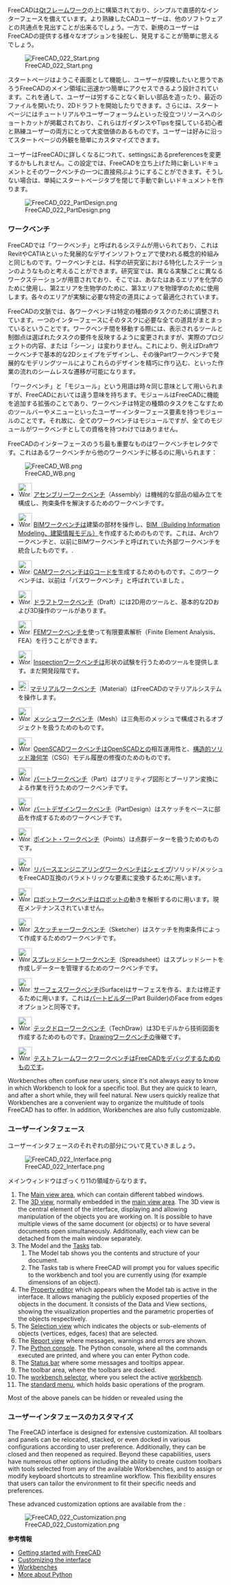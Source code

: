 <languages/>

{{Docnav/ja
|[[Manual:Installing/ja|マニュアル・インストール]]
|[[Manual:Navigating_in_the_3D_view/ja|マニュアル・3D ビューの操作]]
|[[Manual:Introduction/ja|マニュアル・はじめに]]
|IconC=Crystal_Clear_manual.png
}}

{{Manual:TOC}}

FreeCADは[https://en.wikipedia.org/wiki/Qt_(software) Qtフレームワーク]の上に構築されており、シンプルで直感的なインターフェースを備えています。より熟練したCADユーザーは、他のソフトウェアとの共通点を見出すことが出来るでしょう。一方で、新規のユーザーはFreeCADの提供する様々なオプションを操舵し、発見することが簡単に思えるでしょう。

[[Image:FreeCAD_022_Start.png]]

スタートページはようこそ画面として機能し、ユーザーが探検したいと思うであろうFreeCADのメイン領域に迅速かつ簡単にアクセスできるよう設計されています。これを通して、ユーザーは労することなく新しい部品を造ったり、最近のファイルを開いたり、2Dドラフトを開始したりできます。さらには、スタートページにはチュートリアルやユーザーフォーラムといった役立つリソースへのショートカットが掲載されており、これらはガイダンスやTipsを探している初心者と熟練ユーザーの両方にとって大変価値のあるものです。ユーザーは好みに沿ってスタートページの外観を簡単にカスタマイズできます。

ユーザーはFreeCADに詳しくなるにつれて、settingsにあるpreferencesを変更するかもしれません。この設定では、FreeCADを立ち上げた時に新しいドキュメントとそのワークベンチの一つに直接飛ぶようにすることができます。そうしない場合は、単純にスタートページタブを閉じて手動で新しいドキュメントを作ります。

[[Image:FreeCAD_022_PartDesign.png]]

<span id="Workbenches"></span>
=== ワークベンチ ===

FreeCADでは「ワークベンチ」と呼ばれるシステムが用いられており、これはRevitやCATIAといった発展的なデザインソフトウェアで使われる概念的枠組みと同じものです。ワークベンチとは、科学の研究室における特化したステーションのようなものと考えることができます。研究室では、異なる実験ごとに異なるワークステーションが用意されており、そこでは、あなたはあるエリアを化学のために使用し、第2エリアを生物学のために、第3エリアを物理学のために使用します。各々のエリアが実験に必要な特定の道具によって最適化されています。

FreeCADの文脈では、各ワークベンチは特定の種類のタスクのために調整されています。一つのインターフェースにそのタスクに必要な全ての道具がまとまっているということです。ワークベンチ間を移動する際には、表示されるツールと制御点は選ばれたタスクの要件を反映するように変更されますが、実際のプロジェクトの内容、または「シーン」は変わりません。これにより、例えばDraftワークベンチで基本的な2Dシェイプをデザインし、その後Partワークベンチで発展的なモデリングツールによりこれらのデザインを精巧に作り込む、といった作業の流れのシームレスな遷移が可能になります。

「ワークベンチ」と「モジュール」という用語は時々同じ意味として用いられますが、FreeCADにおいては違う意味を持ちます。モジュールはFreeCADに機能を追加する拡張のことであり、ワークベンチは特定の種類のタスクをこなすためのツールバーやメニューといったユーザーインターフェース要素を持つモジュールのことです。それ故に、全てのワークベンチはモジュールですが、全てのモジュールがワークベンチとしての資格を持つわけではありません。

FreeCADのインターフェースのうち最も重要なものはワークベンチセレクタです。これはあるワークベンチから他のワークベンチに移るのに用いられます：

[[Image:FreeCAD_WB.png]]

<!--Please keep this list consistent with Workbenches, Online_Help_Toc and User_hub-->
* [[Image:Workbench_Assembly.svg|32px]] [[Assembly_Workbench/ja|アセンブリーワークベンチ]]（Assembly）は機械的な部品の組み立てを構成し、拘束条件を解決するためのワークベンチです。 {{Version|1.0}}

* [[Image:Workbench_BIM.svg|32px]] [[BIM_Workbench/ja|BIMワークベンチ]]は建築の部材を操作し、[https://ja.wikipedia.org/wiki/BIM BIM（Building Information Modeling、建築情報モデル）]を作成するためのものです。これは、Archワークベンチと、以前にBIMワークベンチと呼ばれていた外部ワークベンチを統合したものです。{{VersionMinus|0.21}}.

* [[Image:Workbench_CAM.svg|32px]] [[CAM_Workbench/ja|CAMワークベンチ]]はGコードを生成するためのものです。このワークベンチは、以前は「パスワークベンチ」と呼ばれていました {{VersionMinus|0.21}}。

* [[Image:Workbench_Draft.svg|32px]] [[Draft_Workbench|ドラフトワークベンチ]]（Draft）には2D用のツールと、基本的な2Dおよび3D操作のツールがあります。

* [[Image:Workbench_FEM.svg|32px]] [[FEM_Workbench/ja|FEMワークベンチ]]を使って有限要素解析（Finite Element Analysis、FEA）を行うことができます。

* [[Image:Workbench_Inspection.svg|32px]] [[Inspection_Workbench/ja|Inspectionワークベンチ]]は形状の試験を行うためのツールを提供します。まだ開発段階です。

* [[Image:Workbench_Material.svg|24px]] [[Material_Workbench|マテリアルワークベンチ]]（Material）はFreeCADのマテリアルシステムを操作します。

* [[Image:Workbench_Mesh.svg|32px]] [[Mesh_Workbench/ja|メッシュワークベンチ]]（Mesh）は三角形のメッシュで構成されるオブジェクトを扱うためのものです。

* [[Image:Workbench_OpenSCAD.svg|32px]] [[OpenSCAD_Workbench/ja|OpenSCADワークベンチ]]はOpenSCADとの相互運用性と、[[Constructive_solid_geometry|構造的ソリッド幾何学]]（CSG）モデル履歴の修復のためのものです。

* [[Image:Workbench_Part.svg|32px]] [[Part_Workbench/ja|パートワークベンチ]]（Part）はプリミティブ図形とブーリアン変換による作業を行うためのワークベンチです。

* [[Image:Workbench_PartDesign.svg|32px]] [[PartDesign_Workbench/ja|パートデザインワークベンチ]]（PartDesign）はスケッチをベースに部品を作成するためのワークベンチです。

* [[Image:Workbench_Points.svg|32px]] [[Points_Workbench/ja|ポイント・ワークベンチ]]（Points）は点群データーを扱うためのものです。

* [[Image:Workbench_Reverse_Engineering.svg|32px]] [[Reverse_Engineering_Workbench/ja|リバースエンジニアリングワークベンチ]]はシェイプ/ソリッド/メッシュをFreeCAD互換のパラメトリックな要素に変換するために用います。

* [[Image:Workbench_Robot.svg|32px]] [[Robot_Workbench/ja|ロボットワークベンチ]]はロボットの動きを解析するのに用います。現在メンテナンスされていません。

* [[Image:Workbench_Sketcher.svg|32px]] [[Sketcher_Workbench/ja|スケッチャーワークベンチ]]（Sketcher）はスケッチを拘束条件によって作成するためのワークベンチです。

* [[Image:Workbench_Spreadsheet.svg|32px]][[Spreadsheet_Workbench/ja|スプレッドシートワークベンチ]]（Spreadsheet）はスプレッドシートを作成しデーターを管理するためのワークベンチです。

* [[Image:Workbench_Surface.svg|32px]] [[Surface_Workbench/ja|サーフェスワークベンチ]](Surface)はサーフェスを作る、または修正するために用います。これは[[Part_Builder/ja|パートビルダー]](Part Builder)のFace from edgesオプションと同等です。

* [[Image:Workbench_TechDraw.svg|32px]] [[TechDraw_Workbench/ja|テックドローワークベンチ]]（TechDraw）は3Dモデルから技術図面を作成するためのものです。[[Drawing_Workbench|Drawingワークベンチ]]の後継です。

* [[Image:Workbench_Test.svg|32px]] [[Testing/ja|テストフレームワークワークベンチ]]はFreeCADをデバッグするためのものです。

Workbenches often confuse new users, since it's not always easy to know in which Workbench to look for a specific tool. But they are quick to learn, and after a short while, they will feel natural. New users quickly realize that Workbenches are a convenient way to organize the multitude of tools FreeCAD has to offer. In addition, Workbenches are also fully customizable.

<span id="The_interface"></span>
=== ユーザーインタフェース ===

ユーザーインタフェースのそれぞれの部分について見ていきましょう。

[[Image:FreeCAD_022_Interface.png]]

メインウィンドウはざっくり11の領域からなります。

# The [[Main_view_area|Main view area]], which can contain different tabbed windows.
# The [[3D_view|3D view]], normally embedded in the [[Main_view_area|main view area]]. The 3D view is the central element of the interface, displaying and allowing manipulation of the objects you are working on. It is possible to have multiple views of the same document (or objects) or to have several documents open simultaneously. Additionally, each view can be detached from the main window separately. 
# The Model and the [[Task_panel|Tasks]] tab.
## The Model tab shows you the contents and structure of your document.
## The Tasks tab is where FreeCAD will prompt you for values specific to the workbench and tool you are currently using (for example dimensions of an object).
# The [[Property_editor|Property editor]] which appears when the Model tab is active in the interface. It allows managing the publicly exposed properties of the objects in the document. It consists of the Data and View sections, showing the visualization properties and the parametric properties of the objects respectively.
# The [[Selection_view|Selection view]] which indicates the objects or sub-elements of objects (vertices, edges, faces) that are selected.
# The [[Report_view|Report view]] where messages, warnings and errors are shown.
# The [[Python_console|Python console]]. The Python console, where all the commands executed are printed, and where you can enter Python code.
# The [[Status_bar|Status bar]] where some messages and tooltips appear.
# The toolbar area, where the toolbars are docked.
#The [[Std_Workbench|workbench selector]], where you select the active [[Workbenches|workbench]].
# The [[Standard_Menu|standard menu]], which holds basic operations of the program.

Most of the above panels can be hidden or revealed using the {{MenuCommand|View → Panels menu}}

<span id="Customizing_the_interface"></span>
=== ユーザーインタフェースのカスタマイズ ===

The FreeCAD interface is designed for extensive customization. All toolbars and panels can be relocated, stacked, or even docked in various configurations according to user preference. Additionally, they can be closed and then reopened as required. Beyond these capabilities, users have numerous other options including the ability to create custom toolbars with tools selected from any of the available Workbenches, and to assign or modify keyboard shortcuts to streamline workflow. This flexibility ensures that users can tailor the environment to fit their specific needs and preferences.

These advanced customization options are available from the {{MenuCommand|Tools → Customize menu}}:

[[Image:FreeCAD_022_Customization.png]]

'''参考情報'''

* [[Getting started|Getting started with FreeCAD]]
* [[Interface Customization|Customizing the interface]]
* [[Workbenches]]
* [https://www.python.org More about Python]


{{Docnav/ja
|[[Manual:Installing/ja|マニュアル・インストール]]
|[[Manual:Navigating_in_the_3D_view/ja|マニュアル・3D ビューの操作]]
|[[Manual:Introduction/ja|マニュアル・はじめに]]
|IconC=Crystal_Clear_manual.png
}}